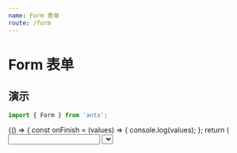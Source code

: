 ```yaml
---
name: Form 表单
route: /form
---
```



# Form 表单

## 演示

```js
import { Form } from 'antx';
```

<Playground>
  {() => {
    const onFinish = (values) => {
      console.log(values);
    };
    return (
      <Form cols={[4, 20]} data={{ name: 'Emily', sex: 2 }} onFinish={onFinish}>
        <Input
          label="用户名"
          name="name"
          rules={['required', 'string', 'max=10']}
          max={10}
          tip="full"
        />
        <Select
          label="性别"
          name="sex"
          rules={['required', 'number']}
          data={[
            { id: 1, type: '男' },
            { id: 2, type: '女' },
          ]}
          keys={['id', 'type']}
          tip="short"
          search
        />
        <Button label="" type="primary" htmlType="submit">
          提交
        </Button>
      </Form>
    );
  }}
</Playground>

## API

<Props of={Form} isToggle />

其它 Props 与 [Ant Design Form](https://ant.design/components/form-cn/) 一致。

### config

用于统一设置 `placeholder` 信息与 `rules` 校验提示信息。

`config` 可选配置项：

| 参数     | 默认值                | 说明                                                                                                                   |
| -------- | --------------------- | ---------------------------------------------------------------------------------------------------------------------- |
| input    | '请输入'              | Input 的 `placeholder`（`tip` 为 `'short'` `'full'` 时有效，转义：`'short'` → `'请输入'`，`'full'` → `请输入用户名`）  |
| select   | '请选择'              | Select 的 `placeholder`（`tip` 为 `'short'` `'full'` 时有效，转义：`'short'` → `'请选择'`，`'full'` → `'请选择性别'`） |
| required | '{label}不得为空'     | `required` 校验提示，`{label}` 为 `label` 占位符，会被替换                                                             |
| type     | '{label}格式有误'     | 数据格式校验提示，`{label}` 为 `label` 占位符，会被替换                                                                |
| max      | '不得超过 {max} 个字' | `max` 校验提示，`{max}` 为数值占位符，会被替换                                                                         |
| min      | '不得少于 {min} 个字' | `min` 校验提示，`{min}` 为数值占位符，会被替换                                                                         |

** 设置方式 **

```jsx
const config = {
  input: 'Please input',
  select: 'Please select',
  required: 'Oops, {label} is needed',
  type: '{label} got a wrong type',
  max: 'Up to {max} words',
  min: 'At least {min} words',
};

<Form config={config} />;
```

** 与 Ant Design Form `validateMessages` 的区别 **

- `config` 占位符为 `{label}`，`validateMessages` 占位符为 `${name}`
- `config` 使用 `label` 字段，`validateMessages` 使用 `name` 字段。实际开发中，`label` 更为实用（尤其在中文世界），`name` 用于数据字段，一般情况下用户应无感知
- `config` 配置项更简单，可配置范围小，`validateMessages` 配置项更多，存在深一层配置对象
